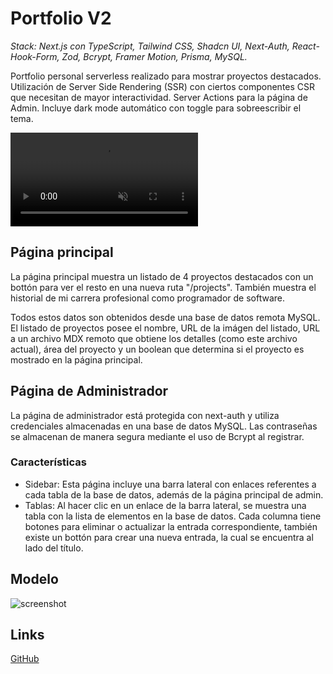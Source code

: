 # Portfolio V2

_Stack: Next.js con TypeScript, Tailwind CSS, Shadcn UI, Next-Auth, React-Hook-Form, Zod, Bcrypt, Framer Motion, Prisma, MySQL._

Portfolio personal serverless realizado para mostrar proyectos destacados. Utilización de Server Side Rendering (SSR) con ciertos componentes CSR que necesitan de mayor interactividad. Server Actions para la página de Admin. Incluye dark mode automático con toggle para sobreescribir el tema.

<video controls muted loop>
  <source
    src="https://cdn.dribbble.com/userupload/12488296/file/original-3f9f743bff41c721a01430551d45dd59.mp4"
    type="video/mp4"
  />
  Your browser does not support the video tag.
</video>

## Página principal

La página principal muestra un listado de 4 proyectos destacados con un bottón para ver el resto en una nueva ruta "/projects". También muestra el historial de mi carrera profesional como programador de software.

Todos estos datos son obtenidos desde una base de datos remota MySQL. El listado de proyectos posee el nombre, URL de la imágen del listado, URL a un archivo MDX remoto que obtiene los detalles (como este archivo actual), área del proyecto y un boolean que determina si el proyecto es mostrado en la página principal.

## Página de Administrador

La página de administrador está protegida con next-auth y utiliza credenciales almacenadas en una base de datos MySQL. Las contraseñas se almacenan de manera segura mediante el uso de Bcrypt al registrar.

### Características

- Sidebar: Esta página incluye una barra lateral con enlaces referentes a cada tabla de la base de datos, además de la página principal de admin.
- Tablas: Al hacer clic en un enlace de la barra lateral, se muestra una tabla con la lista de elementos en la base de datos. Cada columna tiene botones para eliminar o actualizar la entrada correspondiente, también existe un bottón para crear una nueva entrada, la cual se encuentra al lado del título.

## Modelo

![screenshot](https://github.com/Jaycedam/portfolio-mdx/raw/main/projects/portfolio-v2/model.webp)

## Links

[GitHub](https://github.com/Jaycedam/portfolio-website)
